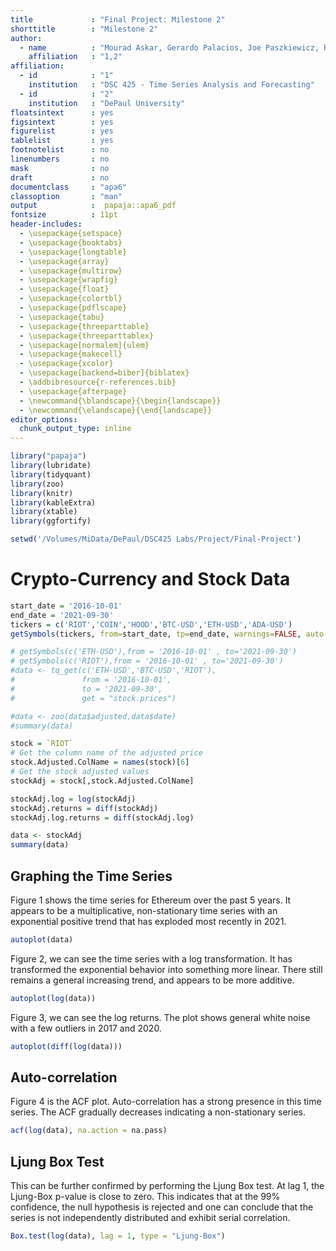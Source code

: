 ```yaml
---
title             : "Final Project: Milestone 2"
shorttitle        : "Milestone 2"
author: 
  - name          : "Mourad Askar, Gerardo Palacios, Joe Paszkiewicz, Ramoskaite, Evelina "
    affiliation   : "1,2"
affiliation:
  - id            : "1"
    institution   : "DSC 425 - Time Series Analysis and Forecasting"
  - id            : "2"
    institution   : "DePaul University"
floatsintext      : yes
figsintext        : yes
figurelist        : yes
tablelist         : yes
footnotelist      : no
linenumbers       : no
mask              : no
draft             : no
documentclass     : "apa6"
classoption       : "man"
output            :  papaja::apa6_pdf
fontsize          : 11pt
header-includes:
  - \usepackage{setspace}
  - \usepackage{booktabs}
  - \usepackage{longtable}
  - \usepackage{array}
  - \usepackage{multirow}
  - \usepackage{wrapfig}
  - \usepackage{float}
  - \usepackage{colortbl}
  - \usepackage{pdflscape}
  - \usepackage{tabu}
  - \usepackage{threeparttable}
  - \usepackage{threeparttablex}
  - \usepackage[normalem]{ulem}
  - \usepackage{makecell}
  - \usepackage{xcolor}
  - \usepackage[backend=biber]{biblatex}
  - \addbibresource{r-references.bib}
  - \usepackage{afterpage}
  - \newcommand{\blandscape}{\begin{landscape}}
  - \newcommand{\elandscape}{\end{landscape}}
editor_options: 
  chunk_output_type: inline
---
```


\singlespacing
```r
library("papaja")
library(lubridate)
library(tidyquant)
library(zoo)
library(knitr)
library(kableExtra)
library(xtable)
library(ggfortify)

setwd('/Volumes/MiData/DePaul/DSC425 Labs/Project/Final-Project')

```

# Crypto-Currency and Stock Data
```r
start_date = '2016-10-01'
end_date = '2021-09-30'
tickers = c('RIOT','COIN','HOOD','BTC-USD','ETH-USD','ADA-USD')
getSymbols(tickers, from=start_date, tp=end_date, warnings=FALSE, auto.assign=TRUE)
```



```r
# getSymbols(c('ETH-USD'),from = '2016-10-01' , to='2021-09-30')
# getSymbols(c('RIOT'),from = '2016-10-01' , to='2021-09-30')
#data <- tq_get(c('ETH-USD','BTC-USD','RIOT'),
#               from = '2016-10-01',
#               to = '2021-09-30',
#               get = "stock.prices")

#data <- zoo(data$adjusted,data$date)
#summary(data)
```

```r
stock = `RIOT`
# Get the column name of the adjusted price
stock.Adjusted.ColName = names(stock)[6]
# Get the stock adjusted values
stockAdj = stock[,stock.Adjusted.ColName]

stockAdj.log = log(stockAdj)
stockAdj.returns = diff(stockAdj)
stockAdj.log.returns = diff(stockAdj.log)  

data <- stockAdj
summary(data)
```

## Graphing the Time Series
Figure 1 shows the time series for Ethereum over the past 5 years. It appears to be a  multiplicative, non-stationary time series with an exponential positive trend that has exploded most recently in 2021.


```r
autoplot(data)

```

Figure 2, we can see the time series with a log transformation. It has transformed the exponential behavior into something more linear. There still remains a general increasing trend, and appears to be more additive. 
\newpage
```r
autoplot(log(data))

```

Figure 3, we can see the log returns. The plot shows general white noise with a few outliers in 2017 and 2020. 


```r
autoplot(diff(log(data)))

```
\newpage
## Auto-correlation

Figure 4 is the ACF plot. Auto-correlation has a strong presence in this time series. The ACF gradually decreases indicating a non-stationary series. 

```r

acf(log(data), na.action = na.pass)
```

\newpage
## Ljung Box Test

This can be further confirmed by performing the Ljung Box test. At lag 1, the Ljung-Box p-value is close to zero. This indicates that at the 99% confidence, the null hypothesis is rejected and one can conclude that the series is not independently distributed and exhibit serial correlation.

```r

Box.test(log(data), lag = 1, type = "Ljung-Box")
```



